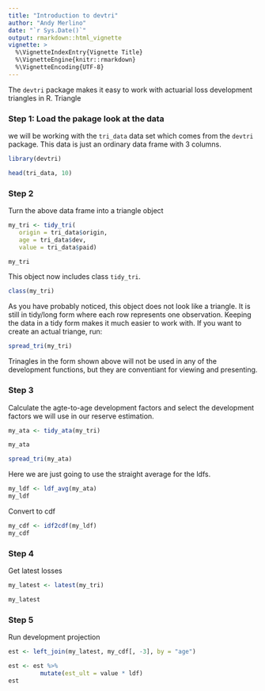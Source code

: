```yaml
---
title: "Introduction to devtri"
author: "Andy Merlino"
date: "`r Sys.Date()`"
output: rmarkdown::html_vignette
vignette: >
  %\VignetteIndexEntry{Vignette Title}
  %\VignetteEngine{knitr::rmarkdown}
  %\VignetteEncoding{UTF-8}
---
```


The `devtri` package makes it easy to work with actuarial loss development triangles in R.  Triangle

### Step 1: Load the pakage look at the data

we will be working with the `tri_data` data set which comes from the `devtri` package.  This data is just an ordinary data frame with 3 columns.

```r
library(devtri)

head(tri_data, 10)
```

### Step 2

Turn the above data frame into a triangle object

```r
my_tri <- tidy_tri(
   origin = tri_data$origin,
   age = tri_data$dev,
   value = tri_data$paid)

my_tri
```

This object now includes class `tidy_tri`.

```r
class(my_tri)
```

As you have probably noticed, this object does not look like a triangle.  It is still in tidy/long form where each row represents one observation.  Keeping the data in a tidy form makes it much easier to work with. If you want to create an actual triange, run: 

```r
spread_tri(my_tri)
```

Trinagles in the form shown above will not be used in any of the development functions, but they are conventiant for viewing and presenting.

### Step 3

Calculate the agte-to-age development factors and select the development factors we will use in our reserve estimation.

```r
my_ata <- tidy_ata(my_tri)

my_ata
```

```r
spread_tri(my_ata)
```

Here we are just going to use the straight average for the ldfs.

```r
my_ldf <- ldf_avg(my_ata)
my_ldf
```

Convert to cdf

```r
my_cdf <- idf2cdf(my_ldf)
my_cdf
```

### Step 4

Get latest losses

```r
my_latest <- latest(my_tri)

my_latest
```

### Step 5

Run development projection

```r
est <- left_join(my_latest, my_cdf[, -3], by = "age")

est <- est %>%
         mutate(est_ult = value * ldf)
est
```

